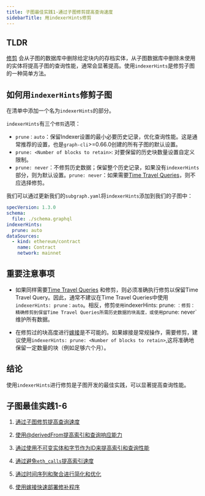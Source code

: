 ```yaml
---
title: 子图最佳实践1-通过子图修剪提高查询速度
sidebarTitle: 用indexerHints修剪
---
```


## TLDR

[修剪](/developing/creating-a-subgraph/#prune) 会从子图的数据库中删除给定块内的存档实体，从子图数据库中删除未使用的实体将提高子图的查询性能，通常会显著提高。使用`indexerHints`是修剪子图的一种简单方法。

## 如何用`indexerHints`修剪子图

在清单中添加一个名为`indexerHints`的部分。

`indexerHints`有三个`修剪`选项：

- `prune：auto`：保留Indexer设置的最小必要历史记录，优化查询性能。这是通常推荐的设置，也是`graph-cli`>=0.66.0创建的所有子图的默认设置。
- `prune: <Number of blocks to retain>`: 对要保留的历史块数量设置自定义限制。
- `prune: never`：不修剪历史数据；保留整个历史记录，如果没有`indexerHints`部分，则为默认设置。`prune: never`：如果需要[Time Travel Queries](/subgraphs/querying/graphql-api/#time-travel-queries)，则不应选择修剪。

我们可以通过更新我们的`subgraph.yaml`将`indexerHints`添加到我们的子图中：

```yaml
specVersion: 1.3.0
schema:
  file: ./schema.graphql
indexerHints:
  prune: auto
dataSources:
  - kind: ethereum/contract
    name: Contract
    network: mainnet
```

## 重要注意事项

- 如果同样需要[Time Travel Queries](/subgraphs/querying/graphql-api/#time-travel-queries) 和修剪，则必须准确执行修剪以保留Time Travel Query。因此，通常不建议在Time Travel Queries中使用`indexerHints: prune：auto`。相反，修剪`使用`indexerHints: prune: <Number of blocks to retain>`：修剪：精确修剪到保留Time Travel Queries所需历史数据的块高度，或使用`prune: never\`维护所有数据。

- 在修剪过的块高度进行[嫁接](/subgraphs/cookbook/grafting/)是不可能的。如果嫁接是常规操作，需要修剪，建议使用`indexerHints: prune: <Number of blocks to retain>`,这将准确地保留一定数量的块（例如足够六个月）。

## 结论

使用`indexerHints`进行修剪是子图开发的最佳实践，可以显著提高查询性能。

## 子图最佳实践1-6

1. [通过子图修剪提高查询速度](/subgraphs/best-practices/pruning/)

2. [使用@derivedFrom提高索引和查询响应能力](/subgraphs/best-practices/derivedfrom/)

3. [通过使用不可变实体和字节作为ID来提高索引和查询性能](/subgraphs/best-practices/immutable-entities-bytes-as-ids/)

4. [通过避免`eth_calls`提高索引速度](/subgraphs/best-practices/avoid-eth-calls/)

5. [通过时间序列和聚合进行简化和优化](/subgraphs/best-practices/timeseries/)

6. [使用嫁接快速部署修补程序](/subgraphs/best-practices/grafting-hotfix/)
